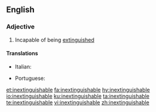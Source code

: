 ==English==

===Adjective===
{{en-adj}}

# Incapable of being [[extinguish]]ed

====Translations====
{{trans-top|incapable of being extinguished}}
* Italian: {{t|it|inestinguibile}}
{{trans-mid}}
* Portuguese: {{t|pt|inextinguível}}
{{trans-bottom}}

[[et:inextinguishable]]
[[fa:inextinguishable]]
[[hy:inextinguishable]]
[[io:inextinguishable]]
[[ku:inextinguishable]]
[[ta:inextinguishable]]
[[te:inextinguishable]]
[[vi:inextinguishable]]
[[zh:inextinguishable]]